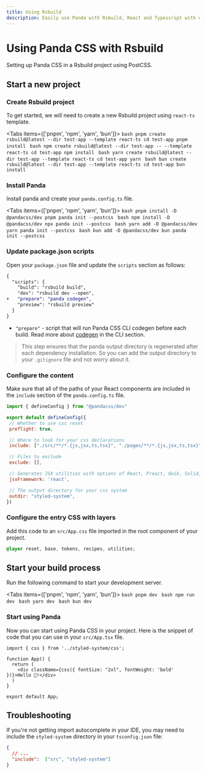```yaml
---
title: Using Rsbuild
description: Easily use Panda with Rsbuild, React and Typescript with our dedicated integration.
---
```


# Using Panda CSS with Rsbuild

Setting up Panda CSS in a Rsbuild project using PostCSS.

## Start a new project

<Steps>

### Create Rsbuild project

To get started, we will need to create a new Rsbuild project using `react-ts` template.

<Tabs items={['pnpm', 'npm', 'yarn', 'bun']}>
  <Tab>
    ```bash
    pnpm create rsbuild@latest --dir test-app --template react-ts
    cd test-app
    pnpm install
    ```
  </Tab>
  <Tab>
    ```bash
    npm create rsbuild@latest --dir test-app -- --template react-ts
    cd test-app
    npm install
    ```
  </Tab>
  <Tab>
    ```bash
    yarn create rsbuild@latest --dir test-app --template react-ts
    cd test-app
    yarn
    ```
  </Tab>
  <Tab>
    ```bash
    bun create rsbuild@latest --dir test-app --template react-ts
    cd test-app
    bun install
    ```
  </Tab>
</Tabs>


### Install Panda

Install panda and create your `panda.config.ts` file.

<Tabs items={['pnpm', 'npm', 'yarn', 'bun']}>
  <Tab>
    ```bash
    pnpm install -D @pandacss/dev
    pnpm panda init --postcss
    ```
  </Tab>
  <Tab>
    ```bash
    npm install -D @pandacss/dev
    npx panda init --postcss
    ```
  </Tab>
  <Tab>
    ```bash
    yarn add -D @pandacss/dev
    yarn panda init --postcss
    ```
  </Tab>
  <Tab>
    ```bash
    bun add -D @pandacss/dev
    bun panda init --postcss
    ```
  </Tab>
</Tabs>

### Update package.json scripts

Open your `package.json` file and update the `scripts` section as follows:

```diff {5} filename="package.json"
{
  "scripts": {
    "build": "rsbuild build",
    "dev": "rsbuild dev --open",
+   "prepare": "panda codegen",
    "preview": "rsbuild preview"
  }
}
```
- `"prepare"` - script that will run Panda CSS CLI codegen before each build. Read more about [codegen](/docs/references/cli#panda-codegen) in the CLI section.

> This step ensures that the panda output directory is regenerated after each dependency installation. So you can add the output directory to your `.gitignore` file and not worry about it.

### Configure the content

Make sure that all of the paths of your React components are included in the `include` section of the `panda.config.ts` file.

```js {8} filename="panda.config.ts"
import { defineConfig } from "@pandacss/dev"

export default defineConfig({
 // Whether to use css reset
 preflight: true,

 // Where to look for your css declarations
 include: ["./src/**/*.{js,jsx,ts,tsx}", "./pages/**/*.{js,jsx,ts,tsx}"],

 // Files to exclude
 exclude: [],

 // Generates JSX utilities with options of React, Preact, Qwik, Solid, Vue 
 jsxFramework: 'react',

 // The output directory for your css system
 outdir: "styled-system",
})
```

### Configure the entry CSS with layers

Add this code to an `src/App.css` file imported in the root component of your project.

```css filename="src/App.css"
@layer reset, base, tokens, recipes, utilities;
```

## Start your build process

Run the following command to start your development server.

<Tabs items={['pnpm', 'npm', 'yarn', 'bun']}>
  <Tab>
    ```bash
    pnpm dev
    ```
  </Tab>
  <Tab>
    ```bash
    npm run dev
    ```
  </Tab>
  <Tab>
    ```bash
    yarn dev
    ```
  </Tab>
  <Tab>
    ```bash
    bun dev
    ```
  </Tab>
</Tabs>

### Start using Panda

Now you can start using Panda CSS in your project.
Here is the snippet of code that you can use in your `src/App.tsx` file.

```tsx filename="src/App.tsx"
import { css } from '../styled-system/css';

function App() {
  return (
    <div className={css({ fontSize: "2xl", fontWeight: 'bold' })}>Hello 🐼!</div>
  )
}

export default App;
```
</Steps>

## Troubleshooting

If you're not getting import autocomplete in your IDE, you may need to include the `styled-system` directory in your `tsconfig.json` file:

```json filename="tsconfig.json"
{
  // ...
  "include":  ["src", "styled-system"]
}
```
